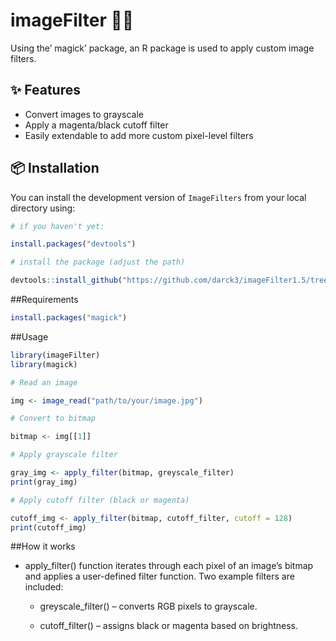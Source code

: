 # imageFilter 📸🎨

Using the' magick' package, an R package is used to apply custom image filters.

## ✨ Features

-   Convert images to grayscale
-   Apply a magenta/black cutoff filter
-   Easily extendable to add more custom pixel-level filters

## 📦 Installation

You can install the development version of `ImageFilters` from your local directory using:

```{r}
# if you haven't yet:

install.packages("devtools")

# install the package (adjust the path)

devtools::install_github("https://github.com/darck3/imageFilter1.5/tree/main")

```

##Requirements

```{r}
install.packages("magick")
```

##Usage

```{r}
library(imageFilter)
library(magick)

# Read an image

img <- image_read("path/to/your/image.jpg")

# Convert to bitmap

bitmap <- img[[1]]

# Apply grayscale filter

gray_img <- apply_filter(bitmap, greyscale_filter)
print(gray_img)

# Apply cutoff filter (black or magenta)

cutoff_img <- apply_filter(bitmap, cutoff_filter, cutoff = 128)
print(cutoff_img)
```

##How it works

-   apply_filter() function iterates through each pixel of an image’s bitmap and applies a user-defined filter function. Two example filters are included:

    -   greyscale_filter() – converts RGB pixels to grayscale.

    -   cutoff_filter() – assigns black or magenta based on brightness.
